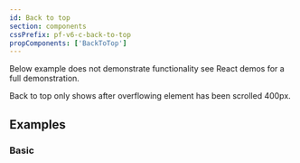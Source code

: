 ```yaml
---
id: Back to top
section: components
cssPrefix: pf-v6-c-back-to-top
propComponents: ['BackToTop']
---
```



Below example does not demonstrate functionality see React demos for a full demonstration.

Back to top only shows after overflowing element has been scrolled 400px.

## Examples

### Basic



<LiveExample src={BackToTopBasic} />
